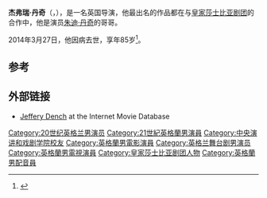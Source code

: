 '''杰弗瑞·丹奇'''（{{lang-en|Jeffery Dench}}，{{bd|1928年|4月29日|2014年|3月27日|catIdx=Dench}}），是一名英国导演，他最出名的作品都在与[[皇家莎士比亚剧团|皇家莎士比亚剧团]]的合作中，他是演员[[朱迪·丹奇|朱迪·丹奇]]的哥哥。

2014年3月27日，他因病去世，享年85岁<ref>{{cite web|last=Morris|first=Sylvia|title=Veteran Shakespeare actor, Jeffery Dench|url=http://theshakespeareblog.com/2014/03/veteran-shakespeare-actor-jeffery-dench/|work=The Shakespear Blog|accessdate=27 March 2014|archive-date=2020-10-23|archive-url=https://web.archive.org/web/20201023061316/http://theshakespeareblog.com/2014/03/veteran-shakespeare-actor-jeffery-dench/|dead-url=no}}</ref>。

==参考==
{{reflist}}

==外部链接==
*[http://www.imdb.com/name/nm0218930/ Jeffery Dench] {{Wayback|url=http://www.imdb.com/name/nm0218930/ |date=20170414042638 }} at the Internet Movie Database

{{DEFAULTSORT:Dench, Jeffery}}
[[Category:20世纪英格兰男演员|Category:20世纪英格兰男演员]]
[[Category:21世紀英格蘭男演員|Category:21世紀英格蘭男演員]]
[[Category:中央演讲和戏剧学院校友|Category:中央演讲和戏剧学院校友]]
[[Category:英格蘭男電影演員|Category:英格蘭男電影演員]]
[[Category:英格兰舞台剧男演员|Category:英格兰舞台剧男演员]]
[[Category:英格蘭男電視演員|Category:英格蘭男電視演員]]
[[Category:皇家莎士比亚剧团人物|Category:皇家莎士比亚剧团人物]]
[[Category:英格蘭男配音員|Category:英格蘭男配音員]]